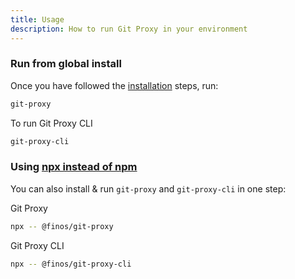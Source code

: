```yaml
---
title: Usage
description: How to run Git Proxy in your environment
---
```

### Run from global install

Once you have followed the [installation](installation) steps, run:

```bash
git-proxy
```

To run Git Proxy CLI
```bash
git-proxy-cli
```

### Using [npx instead of npm](https://www.freecodecamp.org/news/npm-vs-npx-whats-the-difference/)

You can also install & run `git-proxy` and `git-proxy-cli` in one step:

Git Proxy
```bash
npx -- @finos/git-proxy
```

Git Proxy CLI
```bash
npx -- @finos/git-proxy-cli
```
